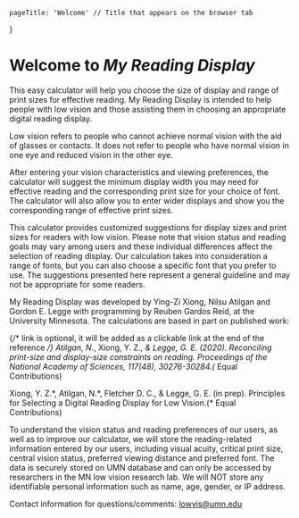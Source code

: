    pageTitle: 'Welcome' // Title that appears on the browser tab
}

<!-- Note: anything that you write like this is a comment, and won't be diplayed on the site. -->

# Welcome to *My Reading Display*

<Logo widthPercent='30' side='right'/>

This easy calculator will help you choose the size
of display and range of print sizes for effective reading.
My Reading Display is intended to help people with low vision
and those assisting them in choosing an appropriate digital
reading display.

Low vision refers to people who cannot achieve normal vision
with the aid of glasses or contacts. It does not refer to
people who have normal vision in one eye and reduced vision
in the other eye.

After entering your vision characteristics and viewing preferences,
the calculator will suggest the minimum display width you may need
for effective reading and the corresponding print size for your
choice of font. The calculator will also allow you to enter wider
displays and show you the corresponding range of effective print
sizes.

This calculator provides customized suggestions for display
sizes and print sizes for readers with low vision. Please note
that vision status and reading goals may vary among users and these
individual differences affect the selection of reading display.
Our calculation takes into consideration a range of fonts, but
you can also choose a specific font that you prefer to use.
The suggestions presented here represent a general guideline
and may not be appropriate for some readers.

My Reading Display was developed by Ying-Zi Xiong, Nilsu Atilgan
and Gordon E. Legge with programming by Reuben Gardos Reid, at the
University Minnesota. The calculations are based in part on published work:

<Reference link='https://doi.org/10.1073/pnas.2007514117'> {/* link is optional, it will be added as a clickable link at the end of the reference */}
Atilgan, N.*, Xiong, Y. Z.*, & Legge, G. E. (2020).
Reconciling print-size and display-size
constraints on reading. Proceedings of the National
Academy of Sciences, 117(48), 30276-30284.(* Equal Contributions)
</Reference>

<Reference>
Xiong, Y. Z.*, Atilgan, N.*, Fletcher D. C.,
& Legge, G. E. (in prep). Principles for Selecting a
Digital Reading Display for Low Vision.(* Equal Contributions)
</Reference>

To understand the vision status and reading preferences of our
users, as well as to improve our calculator, we will store the
reading-related information entered by our users, including
visual acuity, critical print size, central vision status,
preferred viewing distance and preferred font. The data is
securely stored on UMN database and can only be accessed by
researchers in the MN low vision research lab. We will NOT
store any identifiable personal information such as name,
age, gender, or IP address.

Contact information for questions/comments: [lowvis@umn.edu](mailto:lowvis@umn.edu) 
